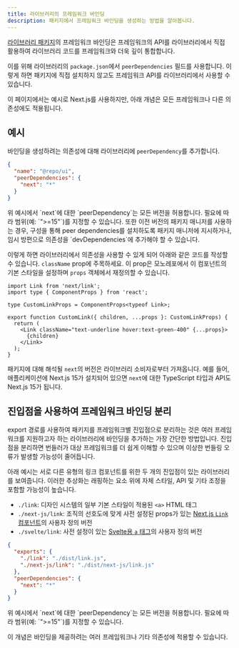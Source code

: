 ```yaml
---
title: 라이브러리의 프레임워크 바인딩
description: 패키지에서 프레임워크 바인딩을 생성하는 방법을 알아봅니다.
---
```



[라이브러리 패키지](/docs/core-concepts/package-types#library-packages)의 프레임워크 바인딩은 프레임워크의 API를 라이브러리에서 직접 활용하여 라이브러리 코드를 프레임워크와 더욱 깊이 통합합니다.

이를 위해 라이브러리의 `package.json`에서 `peerDependencies` 필드를 사용합니다. 이렇게 하면 패키지에 직접 설치하지 않고도 프레임워크 API를 라이브러리에서 사용할 수 있습니다.

<Callout type="good-to-know">
  이 페이지에서는 예시로 Next.js를 사용하지만, 아래 개념은 모든 프레임워크나
  다른 의존성에도 적용됩니다.
</Callout>

## 예시

바인딩을 생성하려는 의존성에 대해 라이브러리에 `peerDependency`를 추가합니다.

```json title="./packages/ui/package.json"
{
  "name": "@repo/ui",
  "peerDependencies": {
    "next": "*"
  }
}
```

<Callout type="good-to-know">
  위 예시에서 `next`에 대한 `peerDependency`는 모든 버전을 허용합니다. 필요에
  따라 범위(예: `">=15"`)를 지정할 수 있습니다. 또한 이전 버전의 패키지 매니저를
  사용하는 경우, 구성을 통해 peer dependencies를 설치하도록 패키지 매니저에
  지시하거나, 임시 방편으로 의존성을 `devDependencies`에 추가해야 할 수
  있습니다.
</Callout>

이렇게 하면 라이브러리에서 의존성을 사용할 수 있게 되어 아래와 같은 코드를 작성할 수 있습니다. `className` prop에 주목하세요. 이 prop은 모노레포에서 이 컴포넌트의 기본 스타일을 설정하며 `props` 객체에서 재정의할 수 있습니다.

```tsx title="./packages/ui/src/link.tsx"
import Link from 'next/link';
import type { ComponentProps } from 'react';

type CustomLinkProps = ComponentProps<typeof Link>;

export function CustomLink({ children, ...props }: CustomLinkProps) {
  return (
    <Link className="text-underline hover:text-green-400" {...props}>
      {children}
    </Link>
  );
}
```

패키지에 대해 해석될 `next`의 버전은 라이브러리 소비자로부터 가져옵니다. 예를 들어, 애플리케이션에 Next.js 15가 설치되어 있으면 `next`에 대한 TypeScript 타입과 API도 Next.js 15가 됩니다.

## 진입점을 사용하여 프레임워크 바인딩 분리

export 경로를 사용하여 패키지를 프레임워크별 진입점으로 분리하는 것은 여러 프레임워크를 지원하고자 하는 라이브러리에 바인딩을 추가하는 가장 간단한 방법입니다. 진입점을 분리하면 번들러가 대상 프레임워크를 더 쉽게 이해할 수 있으며 이상한 번들링 오류가 발생할 가능성이 줄어듭니다.

아래 예시는 서로 다른 유형의 링크 컴포넌트를 위한 두 개의 진입점이 있는 라이브러리를 보여줍니다. 이러한 추상화는 래핑하는 요소 위에 자체 스타일, API 및 기타 조정을 포함할 가능성이 높습니다.

- `./link`: 디자인 시스템의 일부 기본 스타일이 적용된 `<a>` HTML 태그
- `./next-js/link`: 조직의 선호도에 맞게 사전 설정된 props가 있는 [Next.js `Link` 컴포넌트](https://nextjs.org/docs/app/building-your-application/routing/linking-and-navigating#link-component)의 사용자 정의 버전
- `./svelte/link`: 사전 설정이 있는 [Svelte용 `a` 태그](https://svelte.dev/docs/kit/link-options)의 사용자 정의 버전

```json title="./packages/ui/package.json"
{
  "exports": {
    "./link": "./dist/link.js",
    "./next-js/link": "./dist/next-js/link.js"
  },
  "peerDependencies": {
    "next": "*"
  }
}
```

<Callout type="good-to-know">
  위 예시에서 `next`에 대한 `peerDependency`는 모든 버전을 허용합니다. 필요에
  따라 범위(예: `">=15"`)를 지정할 수 있습니다.
</Callout>

이 개념은 바인딩을 제공하려는 여러 프레임워크나 기타 의존성에 적용할 수 있습니다.
